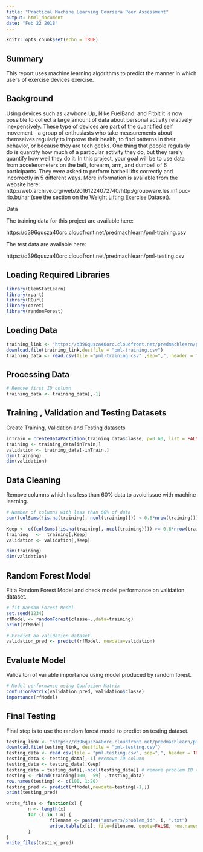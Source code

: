 ```yaml
---
title: "Practical Machine Learning Coursera Peer Assessment"
output: html_document
date: "Feb 22 2018"
---
```


```r
knitr::opts_chunk$set(echo = TRUE)
```

## Summary
This report uses machine learning algorithms to predict the manner in which users of exercise devices exercise. 

## Background
Using devices such as Jawbone Up, Nike FuelBand, and Fitbit it is now possible to collect a large amount of data about personal activity relatively inexpensively. These type of devices are part of the quantified self movement - a group of enthusiasts who take measurements about themselves regularly to improve their health, to find patterns in their behavior, or because they are tech geeks. One thing that people regularly do is quantify how much of a particular activity they do, but they rarely quantify how well they do it. In this project, your goal will be to use data from accelerometers on the belt, forearm, arm, and dumbell of 6 participants. They were asked to perform barbell lifts correctly and incorrectly in 5 different ways. More information is available from the website here: http://web.archive.org/web/20161224072740/http:/groupware.les.inf.puc-rio.br/har (see the section on the Weight Lifting Exercise Dataset).


Data

The training data for this project are available here:

https://d396qusza40orc.cloudfront.net/predmachlearn/pml-training.csv

The test data are available here:

https://d396qusza40orc.cloudfront.net/predmachlearn/pml-testing.csv

## Loading Required Libraries
```r
library(ElemStatLearn)
library(rpart)
library(RCurl)
library(caret)
library(randomForest)
```


## Loading Data

```r
training_link <- "https://d396qusza40orc.cloudfront.net/predmachlearn/pml-training.csv"
download.file(training_link,destfile = "pml-training.csv")
training_data <- read.csv(file ="pml-training.csv" ,sep=",", header = TRUE, na.strings = c("NA", ""))
```

## Processing Data
```r
# Remove first ID column
training_data <- training_data[,-1]
```

## Training , Validation and Testing Datasets
Create Training, Validation and Testing datasets

```r
inTrain = createDataPartition(training_data$classe, p=0.60, list = FALSE)
training <- training_data[inTrain,]
validation <- training_data[-inTrain,]
dim(training)
dim(validation)
````

## Data Cleaning
Remove columns which has less than 60% data to avoid issue with machine learning.
```r
# Number of columns with less than 60% of data
sum((colSums(!is.na(training[,-ncol(training)])) < 0.6*nrow(training))) 

Keep <- c((colSums(!is.na(training[,-ncol(training)])) >= 0.6*nrow(training)))
training   <-  training[,Keep]
validation <- validation[,Keep]

dim(training)
dim(validation)
```

## Random Forest Model
Fit a Random Forest Model and check model performance on validation dataset.

```r
# fit Random Forest Model
set.seed(1234)
rfModel <- randomForest(classe~.,data=training)
print(rfModel)

# Predict on validation dataset.
validation_pred <- predict(rfModel, newdata=validation)
```

## Evaluate Model
Validaiton of vairable importance using model produced by random forest.
```r
# Model performance using Confusion Matrix
confusionMatrix(validation_pred, validation$classe)
importance(rfModel)
```

## Final Testing
Final step is to use the random forest model to predict on testing dataset.
```r
testing_link <- "https://d396qusza40orc.cloudfront.net/predmachlearn/pml-testing.csv"
download.file(testing_link, destfile = "pml-testing.csv")
testing_data <- read.csv(file = "pml-testing.csv", sep=",", header = TRUE, na.strings = c("NA", ""))
testing_data <- testing_data[,-1] #remove ID column
testing_data <- testing_data[,Keep]
testing_data = testing_data[,-ncol(testing_data)] # remove problem ID column
testing <- rbind(training[100, -59] , testing_data)
row.names(testing) <- c(100, 1:20)
testing_pred <- predict(rfModel,newdata=testing[-1,])
print(testing_pred)

write_files <- function(x) {
        n <- length(x)
        for (i in 1:n) {
                filename <- paste0("answers/problem_id", i, ".txt")
                write.table(x[i], file=filename, quote=FALSE, row.names=FALSE,col.names=FALSE)
        }
}
write_files(testing_pred)

```